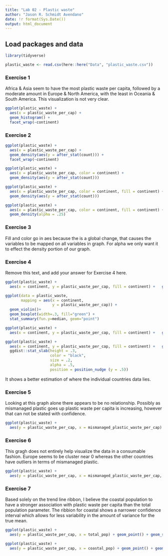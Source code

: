 ```yaml
---
title: "Lab 02 - Plastic waste"
author: "Jason R. Schmidt Avendano"
date: !r format(Sys.Date())
output: html_document
---
```


## Load packages and data

```r
library(tidyverse)
```

```r
plastic_waste <- read.csv(here::here("Data", "plastic_waste.csv"))
```


### Exercise 1

Africa & Asia seem to have the most plastic waste per capita, followed by a moderate amount in Europe & North America, with the least in Oceania & South America. This visualization is not very clear. 

```r
ggplot(plastic_waste) + 
  aes(x = plastic_waste_per_cap) + 
  geom_histogram() + 
  facet_wrap(~continent)
```

### Exercise 2

```r
ggplot(plastic_waste) + 
  aes(x = plastic_waste_per_cap) + 
  geom_density(aes(y = after_stat(count))) + 
  facet_wrap(~continent)
```

```r
ggplot(plastic_waste) + 
  aes(x = plastic_waste_per_cap, color = continent) + 
  geom_density(aes(y = after_stat(count))) 
```

```r
ggplot(plastic_waste) + 
  aes(x = plastic_waste_per_cap, color = continent, fill = continent) + 
  geom_density(aes(y = after_stat(count))) 
```

```r
ggplot(plastic_waste) + 
  aes(x = plastic_waste_per_cap, color = continent, fill = continent) + 
  geom_density(alpha = .25) 
```


### Exercise 3

Fill and color go in aes because the is a global change, that causes the variables to be mapped on all variables in graph. For alpha we only want it to effect the density portion of our graph.

### Exercise 4

Remove this text, and add your answer for Exercise 4 here.

```r
ggplot(plastic_waste) + 
  aes(x = continent, y = plastic_waste_per_cap, fill = continent) +   geom_boxplot()

ggplot(data = plastic_waste, 
       mapping = aes(x = continent, 
                     y = plastic_waste_per_cap)) +
  geom_violin()+
  geom_boxplot(width=.3, fill="green") +
  stat_summary(fun.y=median, geom="point") 
```

```r
ggplot(plastic_waste) + 
  aes(x = continent, y = plastic_waste_per_cap, fill = continent) +   geom_boxplot() + geom_jitter()
```

```r
ggplot(plastic_waste) + 
  aes(x = continent, y = plastic_waste_per_cap, fill = continent) +   geom_boxplot() + geom_jitter() +
  ggdist::stat_slab(height = .3,
                    color = "black",
                    size = .2,
                    alpha = .5,
                    position = position_nudge (y = .5))
```

It shows a better estimation of where the individual countries data lies. 

### Exercise 5

Looking at this graph alone there appears to be no relationship. Possibly as mismanaged plastic goes up plastic waste per capita is increasing, however that can not be stated with confidence. 

```r
ggplot(plastic_waste) + 
  aes(y = plastic_waste_per_cap, x = mismanaged_plastic_waste_per_cap) + geom_point()
```

### Exercise 6

This gragh does not entirely help visualize the data in a consumable fashion. Europe seems to be cluster near 0 whereas the other countries have outliers in terms of mismanaged plastic. 

```r
ggplot(plastic_waste) + 
  aes(y = plastic_waste_per_cap, x = mismanaged_plastic_waste_per_cap, color = continent) + geom_point()
```

### Exercise 7

Based solely on the trend line ribbon, I believe the coastal population to have a stronger association with plastic waste per capita than the total population parameter. The ribbion for coastal shows a narrower confidence interval which allows for less variability in the amount of variance for the true mean. 

```r
ggplot(plastic_waste) + 
  aes(y = plastic_waste_per_cap, x = total_pop) + geom_point() + geom_smooth()
```

```r
ggplot(plastic_waste) + 
  aes(y = plastic_waste_per_cap, x = coastal_pop) + geom_point() + geom_smooth()
```